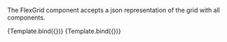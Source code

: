 

<Meta title="FlexGrid/FlexGrid" component={FlexGrid} />


<Canvas>
  <p>The FlexGrid component accepts a json representation of the grid with all components.</p>
  <Story
    name="Basic"
    args={{data: data.basic}}>
    {Template.bind({})}
  </Story>
  <Story
    name="Custom columns"
    args={{data: data.basic, columns: 2}}>
    {Template.bind({})}
  </Story>
</Canvas>